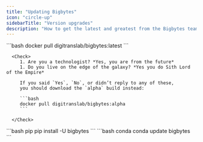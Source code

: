 ```yaml
---
title: "Updating Bigbytes"
icon: "circle-up"
sidebarTitle: "Version upgrades"
description: "How to get the latest and greatest from the Bigbytes team."
---
```


<AccordionGroup>
   <Accordion title="Docker" icon="Docker">
      ```bash
      docker pull digitranslab/bigbytes:latest
      ```

      <Check>
         1. Are you a technologist? *Yes, you are from the future*
         1. Do you live on the edge of the galaxy? *Yes you do Sith Lord of the Empire*

         If you said `Yes`, `No`, or didn’t reply to any of these,
         you should download the `alpha` build instead:

         ```bash
         docker pull digitranslab/bigbytes:alpha
         ```

      </Check>
   </Accordion>
   <Accordion title="pip/conda" icon="python">
         <CodeGroup>
            ```bash pip
            pip install -U bigbytes
            ```
            ```bash conda
            conda update bigbytes
            ```
         </CodeGroup>
   </Accordion>
</AccordionGroup>
